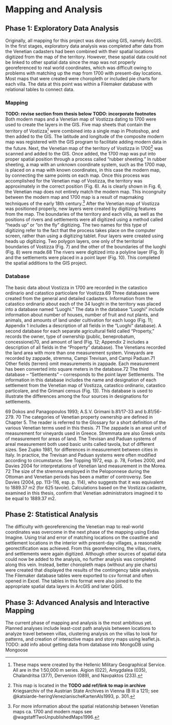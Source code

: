 # Mapping and Analysis {#mapping}


## Phase 1: Exploratory Data Analysis
Originally, all mapping for this project was done using GIS, namely ArcGIS. In the first stages, exploratory data analysis was completed after data from the Venetian cadasters had been combined with their spatial locations digitized from the map of the territory. However, these spatial data could not be linked to other spatial data since the map was not properly georeferenced to real world coordinates, which was difficult owing to problems with matching up the map from 1700 with present-day locations. Most maps that were created were choropleth or included pie charts for each villa. The data at this point was within a Filemaker database with relational tables to connect data.

### Mapping
**TODO: revise section from thesis below**
**TODO: incorporate footnotes**
Both modern maps and a Venetian map of Vostizza dating to 1700 were used to create the layers in the GIS. Five map sheets that contain the territory of Vostizza^[These maps were created by the Hellenic Military Geographical Service. All are in the 1:50,000 m series. Aigion (022), Amygdalea (035), Chalandritsa (377), Dervenion (089), and Navpaktos (233).] were combined into a single map in Photoshop, and then added to the GIS. The latitude and longitude of the composite modern map was registered with the GIS program to facilitate adding modern data in the future.
Next, the Venetian map of the territory of Vostizza in 1700^[This map is located in the **TODO add ref/link to map in archive** Kriegsarchiv of the Austrian State Archives in Vienna (B III a 121); see @katsiarde-heringVenezianischeKartenAls1993, p. 301.] was scanned and added to the GIS. Once added, the 1700 map was put into proper spatial position through a process called “rubber sheeting.” In rubber sheeting, a map with an unknown coordinate system, such as the 1700 map, is placed on a map with known coordinates, in this case the modern map, by connecting the same points on each map. Once this process was accomplished for the Venetian map of Vostizza, the territory was approximately in the correct position (Fig. 6). As is clearly shown in Fig. 6, the Venetian map does not entirely match the modern map. This incongruity between the modern map and 1700 map is a result of mapmaking techniques of the early 18th century.^[For more information about the spatial relationship between Venetian maps ca. 1700 and modern maps see @wagstaffTwoUnpublishedMaps1996.]
After the Venetian map of Vostizza was positioned properly, new layers were created by digitizing features from the map. The boundaries of the territory and each villa, as well as the positions of rivers and settlements were all digitized using a method called “heads up” or “on the fly” digitizing. The two names for this type of digitizing refer to the fact that the process takes place on the computer screen, rather than using a digitizing tablet. Four layers were created using heads up digitizing. Two polygon layers, one only of the territorial boundaries of Vostizza (Fig. 7) and the other of the boundaries of the luoghi (Fig. 8) were made.68 The rivers were digitized into a polyline layer (Fig. 9) and the settlements were placed in a point layer (Fig. 10). This completed the spatial additions to the GIS project.






### Database
The basic data about Vostizza in 1700 are recorded in the catastico ordinario and catastico particolare for Vostizza.69 Three databases were created from the general and detailed cadasters. Information from the catastico ordinario about each of the 34 luoghi in the territory was placed into a database named “Luoghi.” The data in the database “Luoghi” include information about number of houses, number of fruit and nut plants, and animals, and amounts of land under cultivation for each luogo (Fig. 11; Appendix 1 includes a description of all fields in the “Luoghi” database).
A second database for each separate agricultural field called “Property,” records the owner, type of ownership (public, beneprobatum, concessione)70, and amount of land (Fig. 12; Appendix 2 includes a description of all fields in the “Property” database). The Venetians recorded the land area with more than one measurement system. Vineyards are recorded by zappade, stremma, Campi Trevisan, and Campi Paduan.71 Other fields (terreni) omit measurements in zappade. Each measurement has been converted into square meters in the database.72
The third database – “Settlements” – corresponds to the point layer Settlements. The information in this database includes the name and designation of each settlement from the Venetian map of Vostizza, catastico ordinario, catastico particolare, and the Grimani census (Fig. 13). This database is used to illustrate the differences among the four sources in designations for settlements.


69 Dokos and Panagopoulos 1993; A.S.V. Grimani b.81/17-33 and b.81/56-279.
70 The categories of Venetian property ownership are defined in Chapter 5. The reader is referred to the Glossary for a short definition of the various Venetian terms used in this thesis.
71 The zappade is an areal unit of measurement for vineyards used in Greece. Stremmata are also Greek units of measurement for areas of land. The Trevisan and Paduan systems of areal measurement both used basic units called tavola, but of different sizes. See Zupko 1981, for differences in measurement between cities in Italy. In practice, the Trevisan and Paduan systems were often modified according to circumstance. See Topping 1972, esp. p. 78, Forbes 2000, and Davies 2004 for interpretations of Venetian land measurement in the Morea.
72 The size of the stremma employed in the Peloponnese during the Ottoman and Venetian periods has been a matter of controversy. See Davies (2004, pp. 113-116, esp. p. 114), who suggests that it was equivalent to 1889.37 m2 (for 625 tavole). Calculations based on the Vostizza cadastre, examined in this thesis, confirm that Venetian administrators imagined it to be equal to 1889.37 m2.



## Phase 2: Statistical Analysis
The difficulty with georeferencing the Venetian map to real-world coordinates was overcome in the next phase of the mapping using Erdas Imagine. Using trial and error of matching locations on the coastline and settlement locations in the interior with present-day villages, a reasonable georectification was achieved. From this georeferencing, the villas, rivers, and settlements were again digitized. Although other sources of spatial data could now be added to the analysis, no further analysis was completed along this vein. Instead, better choropleth maps (without any pie charts) were created that displayed the results of the contingency table analysis. The Filemaker database tables were exported to csv format and often opened in Excel. The tables in this format were also joined to the appropriate spatial data layers in ArcGIS and later QGIS.

## Phase 3: Advanced Analysis and Interactive Mapping
The current phase of mapping and analysis is the most ambitious yet. Planned analyses include least-cost path analysis between locations to analyze travel between villas, clustering analysis on the villas to look for patterns, and creation of interactive maps and story maps using leaflet.js.
TODO: add info about getting data from database into MongoDB using Mongoose
